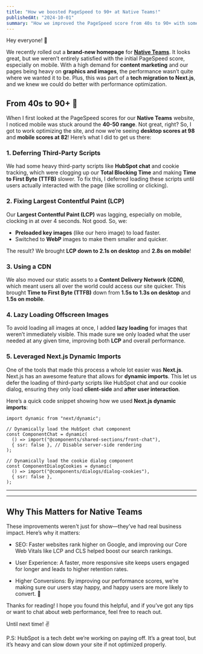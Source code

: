 ```yaml
---
title: "How we boosted PageSpeed to 90+ at Native Teams!"
publishedAt: "2024-10-01"
summary: "How we improved the PageSpeed score from 40s to 90+ with some key optimizations, using Next.js and smart script loading."
---
```


Hey everyone! 👋

We recently rolled out a **brand-new homepage** for [**Native Teams**](https://nativeteams.com/). It looks great, but we weren’t entirely satisfied with the initial PageSpeed score, especially on mobile. With a high demand for **content marketing** and our pages being heavy on **graphics and images**, the performance wasn’t quite where we wanted it to be. Plus, this was part of a **tech migration to Next.js**, and we knew we could do better with performance optimization.

## From 40s to 90+ 🚀

When I first looked at the PageSpeed scores for our **Native Teams** website, I noticed mobile was stuck around the **40-50 range**. Not great, right? So, I got to work optimizing the site, and now we’re seeing **desktop scores at 98** and **mobile scores at 82**! Here’s what I did to get us there:

### **1. Deferring Third-Party Scripts**

We had some heavy third-party scripts like **HubSpot chat** and cookie tracking, which were clogging up our **Total Blocking Time** and making **Time to First Byte (TTFB)** slower. To fix this, I deferred loading these scripts until users actually interacted with the page (like scrolling or clicking).

### **2. Fixing Largest Contentful Paint (LCP)**

Our **Largest Contentful Paint (LCP)** was lagging, especially on mobile, clocking in at over 4 seconds. Not good. So, we:

- **Preloaded key images** (like our hero image) to load faster.
- Switched to **WebP** images to make them smaller and quicker.

The result? We brought **LCP down to 2.1s on desktop** and **2.8s on mobile**!

### **3. Using a CDN**

We also moved our static assets to a **Content Delivery Network (CDN)**, which meant users all over the world could access our site quicker. This brought **Time to First Byte (TTFB)** down from **1.5s to 1.3s on desktop** and **1.5s on mobile**.

### **4. Lazy Loading Offscreen Images**

To avoid loading all images at once, I added **lazy loading** for images that weren’t immediately visible. This made sure we only loaded what the user needed at any given time, improving both **LCP** and overall performance.

### **5. Leveraged Next.js Dynamic Imports**

One of the tools that made this process a whole lot easier was **Next.js**. Next.js has an awesome feature that allows for **dynamic imports**. This let us defer the loading of third-party scripts like HubSpot chat and our cookie dialog, ensuring they only load **client-side** and **after user interaction**.

Here’s a quick code snippet showing how we used **Next.js dynamic imports**:

```tsx
import dynamic from "next/dynamic";

// Dynamically load the HubSpot chat component
const ComponentChat = dynamic(
  () => import("@components/shared-sections/front-chat"),
  { ssr: false }, // Disable server-side rendering
);

// Dynamically load the cookie dialog component
const ComponentDialogCookies = dynamic(
  () => import("@components/dialogs/dialog-cookies"),
  { ssr: false },
);
```

---

---

## Why This Matters for Native Teams

These improvements weren't just for show—they’ve had real business impact. Here’s why it matters:

- SEO:
  Faster websites rank higher on Google, and improving our Core Web Vitals like LCP and CLS helped boost our search rankings.

- User Experience:
  A faster, more responsive site keeps users engaged for longer and leads to higher retention rates.

- Higher Conversions:
  By improving our performance scores, we’re making sure our users stay happy, and happy users are more likely to convert. 💸

Thanks for reading! I hope you found this helpful, and if you’ve got any tips or want to chat about web performance, feel free to reach out.

Until next time! ✌️

P.S: HubSpot is a tech debt we’re working on paying off. It’s a great tool, but it’s heavy and can slow down your site if not optimized properly.
